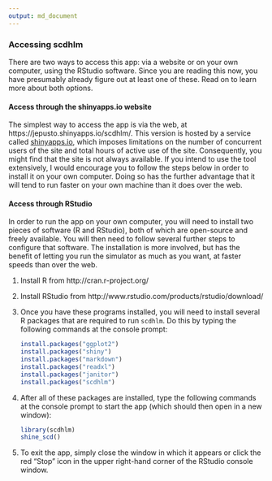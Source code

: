 ```yaml
---
output: md_document
---
```


### Accessing scdhlm

There are two ways to access this app: via a website or on your own computer, using the RStudio software. Since you are reading this now, you have presumably already figure out at least one of these. Read on to learn more about both options.

#### Access through the shinyapps.io website

The simplest way to access the app is via the web, at https://jepusto.shinyapps.io/scdhlm/. This version is hosted by a service called [shinyapps.io](https://www.shinyapps.io/), which imposes limitations on the number of concurrent users of the site and total hours of active use of the site. Consequently, you might find that the site is not always available. If you intend to use the tool extensively, I would encourage you to follow the steps below in order to install it on your own computer. Doing so has the further advantage that it will tend to run faster on your own machine than it does over the web. 

#### Access through RStudio

In order to run the app on your own computer, you will need to install two pieces of software (R and RStudio), both of which are open-source and freely available. You will then need to follow several further steps to configure that software. The installation is more involved, but has the benefit of letting you run the simulator as much as you want, at faster speeds than over the web. 

1. Install R from http://cran.r-project.org/
2. Install RStudio from http://www.rstudio.com/products/rstudio/download/
3. Once you have these programs installed, you will need to install several R packages that are required to run `scdhlm`. Do this by typing the following commands at the console prompt:

    ```r
    install.packages("ggplot2")
    install.packages("shiny")
    install.packages("markdown")
    install.packages("readxl")
    install.packages("janitor")
    install.packages("scdhlm")
    ```

4. After all of these packages are installed, type the following commands at the console prompt to start the app (which should then open in a new window):

    ```r
    library(scdhlm)
    shine_scd()
    ```

5. To exit the app, simply close the window in which it appears or click the red "Stop" icon in the upper right-hand corner of the RStudio console window.
